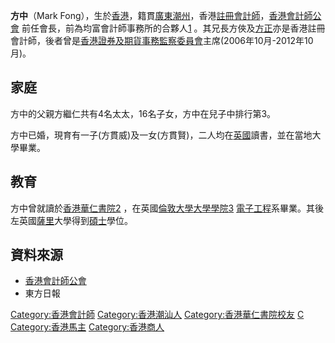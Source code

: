 '''方中'''（Mark Fong），生於[[香港|香港]]，籍貫[[廣東|廣東]][[潮州|潮州]]，香港[[註冊會計師|註冊會計師]]，[[香港會計師公會|香港會計師公會]][http://www.hkicpa.org.hk ] {{Wayback|url=http://www.hkicpa.org.hk/ |date=20200512230511 }}前任會長，前為均富會計師事務所的合夥人[http://www.gthk.com.hk] {{Wayback|url=http://www.gthk.com.hk/ |date=20180809103132 }}。其兄長方俠及[[方正_(香港)|方正]]亦是香港註冊會計師，後者曾是[[香港證券及期貨事務監察委員會|香港證券及期貨事務監察委員會]]主席(2006年10月-2012年10月)。

==家庭==
方中的父親方繼仁共有4名太太，16名子女，方中在兒子中排行第3。

方中已婚，現育有一子(方貫威)及一女(方貫賢)，二人均在[[英國|英國]]讀書，並在當地大學畢業。

==教育==
方中曾就讀於[[香港華仁書院|香港華仁書院]][http://www.wahyan.edu.hk] {{Wayback|url=http://www.wahyan.edu.hk/ |date=20200423024109 }}，在英國[[倫敦大學|倫敦大學]][[倫敦大學學院|大學學院]][http://www.ucl.ac.uk] {{Wayback|url=http://www.ucl.ac.uk/ |date=20191206183107 }}[[電子工程|電子工程]]系畢業。其後左英國[[薩里|薩里]]大學得到[[碩士|碩士]]學位。

==資料來源==
*[http://www.hkicpa.org.hk 香港會計師公會] {{Wayback|url=http://www.hkicpa.org.hk/ |date=20200512230511 }} 
*[https://web.archive.org/web/20070313001347/http://news.sina.com.hk/cgi-bin/news/show_news.cgi?ct=finance&type=headlines&date=2006-10-18&id=2246048 ] 東方日報
[[Category:香港會計師|Category:香港會計師]]
[[Category:香港潮汕人|Category:香港潮汕人]]
[[Category:香港華仁書院校友|Category:香港華仁書院校友]]
[[Category:方姓|C]]
[[Category:香港馬主|Category:香港馬主]]
[[Category:香港商人|Category:香港商人]]